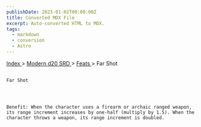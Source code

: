```yaml
---
publishDate: 2023-01-02T00:00:00Z
title: Converted MDX File
excerpt: Auto-converted HTML to MDX.
tags:
  - markdown
  - conversion
  - Astro
---
```







[
      Index
     ](-index)
     >
     [
      Modern d20 SRD
     ](modern-d20-srd-index)
     >
     [
      Feats
     ](modern-d20-srd-feats-index)
     > Far Shot
    




## 
    Far Shot
   



    Benefit: When the character uses a firearm or archaic ranged weapon, its range increment increases by one-half (multiply by 1.5). When the character throws a weapon, its range increment is doubled.
   





